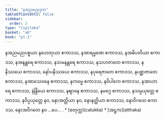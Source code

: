 ```yaml
---
title: "နအညမညဒုက"
tableOfContents: false
sidebar:
  order: 3
type: "tipitaka"
basket: "ab"
book: "p1-1"
---
```



<DynamicBreadcrumb />

<Division number="401" book="p1-1" e="ch" v="36" p="132">

<Paragraph number="1200" book="p1-1">
နအညမညပစ္စယာ နဟေတုယာ ဧကာဒသ, နအာရမ္မဏေ ဧကာဒသ, နအဓိပတိယာ ဧကာဒသ, နအနန္တရေ ဧကာဒသ, နသမနန္တရေ ဧကာဒသ, နသဟဇာတေ ဧကာဒသ, နနိဿယေ ဧကာဒသ, နော်ပနိဿယေ ဧကာဒသ, နပုရေဇာတေ ဧကာဒသ, နပစ္ဆာဇာတေ ဧကာဒသ, နအာသေဝနေ ဧကာဒသ, နကမ္မေ ဧကာဒသ, နဝိပါကေ ဧကာဒသ, နအာဟာရေ ဧကာဒသ, နဲန္ဒြိယေ ဧကာဒသ, နဈာနေ ဧကာဒသ, နမဂ္ဂေ ဧကာဒသ, နသမ္ပယုတ္တေ ဧကာဒသ, နဝိပ္ပယုတ္တေ နဝ, နောအတ္ထိယာ နဝ, နောနတ္ထိယာ ဧကာဒသ, နောဝိဂတေ ဧကာဒသ, နောအဝိဂတေ နဝ …ပေ… .

</Paragraph>
</Division>

<TableOfContents book="p1-1">
* [စတုက္က](catukka)
* [အဋ္ဌက](atthaka)
</TableOfContents>